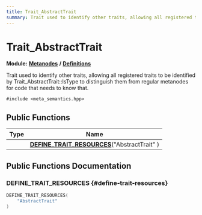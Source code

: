 ```yaml
---
title: Trait_AbstractTrait
summary: Trait used to identify other traits, allowing all registered traits to be identified by Trait_AbstractTrait::IsType to distinguish them from regular metanodes for code that needs to know that. 
---
```


# Trait_AbstractTrait

**Module:** **[Metanodes](../../modules/metanodes/index.mdx)** **/** **[Definitions](../../modules/metanodes/definitions.mdx)**

Trait used to identify other traits, allowing all registered traits to be identified by Trait_AbstractTrait::IsType to distinguish them from regular metanodes for code that needs to know that. 

`#include <meta_semantics.hpp>`

## Public Functions

| Type           | Name           |
| -------------- | -------------- |
| | **[DEFINE_TRAIT_RESOURCES](#define-trait-resources)**("AbstractTrait" ) |

## Public Functions Documentation

### DEFINE_TRAIT_RESOURCES {#define-trait-resources}

```cpp
DEFINE_TRAIT_RESOURCES(
    "AbstractTrait" 
)
```
